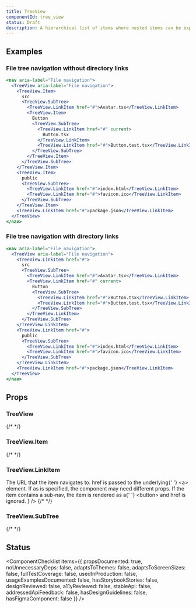 ```yaml
---
title: TreeView
componentId: tree_view
status: Draft
description: A hierarchical list of items where nested items can be expanded and collapsed.
---
```


## Examples

### File tree navigation without directory links

```jsx live drafts
<nav aria-label="File navigation">
  <TreeView aria-label="File navigation">
    <TreeView.Item>
      src
      <TreeView.SubTree>
        <TreeView.LinkItem href="#">Avatar.tsx</TreeView.LinkItem>
        <TreeView.Item>
          Button
          <TreeView.SubTree>
            <TreeView.LinkItem href="#" current>
              Button.tsx
            </TreeView.LinkItem>
            <TreeView.LinkItem href="#">Button.test.tsx</TreeView.LinkItem>
          </TreeView.SubTree>
        </TreeView.Item>
      </TreeView.SubTree>
    </TreeView.Item>
    <TreeView.Item>
      public
      <TreeView.SubTree>
        <TreeView.LinkItem href="#">index.html</TreeView.LinkItem>
        <TreeView.LinkItem href="#">favicon.ico</TreeView.LinkItem>
      </TreeView.SubTree>
    </TreeView.Item>
    <TreeView.LinkItem href="#">package.json</TreeView.LinkItem>
  </TreeView>
</nav>
```

### File tree navigation with directory links

```jsx live drafts
<nav aria-label="File navigation">
  <TreeView aria-label="File navigation">
    <TreeView.LinkItem href="#">
      src
      <TreeView.SubTree>
        <TreeView.LinkItem href="#">Avatar.tsx</TreeView.LinkItem>
        <TreeView.LinkItem href="#" current>
          Button
          <TreeView.SubTree>
            <TreeView.LinkItem href="#">Button.tsx</TreeView.LinkItem>
            <TreeView.LinkItem href="#">Button.test.tsx</TreeView.LinkItem>
          </TreeView.SubTree>
        </TreeView.LinkItem>
      </TreeView.SubTree>
    </TreeView.LinkItem>
    <TreeView.LinkItem href="#">
      public
      <TreeView.SubTree>
        <TreeView.LinkItem href="#">index.html</TreeView.LinkItem>
        <TreeView.LinkItem href="#">favicon.ico</TreeView.LinkItem>
      </TreeView.SubTree>
    </TreeView.LinkItem>
    <TreeView.LinkItem href="#">package.json</TreeView.LinkItem>
  </TreeView>
</nav>
```

## Props

### TreeView

<PropsTable>
  <PropsTableRow name="children" type="React.ReactNode" required />
  {/* <PropsTableSxRow /> */}
</PropsTable>

### TreeView.Item

<PropsTable>
  <PropsTableRow name="children" type="React.ReactNode" required />
  <PropsTable
    name="current"
    type="boolean"
    defaultValue="false"
    description="Whether the item is the current item. No more than one item should be current at once."
  />
  <PropsTableRow name="defaultExpanded" type="boolean" description="Whether the item is expanded by default." />
  <PropsTableRow
    name="onSelect"
    type="(event: React.MouseEvent<HTMLElement> | React.KeyboardEvent<HTMLElement>) => void"
  />
  <PropsTableRow name="onToggle" type="(isExpanded: boolean) => void" />
  {/* <PropsTableSxRow /> */}
</PropsTable>

### TreeView.LinkItem

<PropsTable>
  <PropsTableRow name="children" type="React.ReactNode" required />
  <PropsTableRow
    name="href"
    type="string"
    description={
      <>
        The URL that the item navigates to. <InlineCode>href</InlineCode> is passed to the underlying{' '}
        <InlineCode>&lt;a&gt;</InlineCode> element. If <InlineCode>as</InlineCode> is specified, the component may need
        different props. If the item contains a sub-nav, the item is rendered as a{' '}
        <InlineCode>&lt;button&gt;</InlineCode> and <InlineCode>href</InlineCode> is ignored.
      </>
    }
  />
  <PropsTableRow
    name="onSelect"
    type="(event: React.MouseEvent<HTMLElement> | React.KeyboardEvent<HTMLElement>) => void"
  />
  <PropsTableRow name="onToggle" type="(isExpanded: boolean) => void" />
  {/* <PropsTableSxRow /> */}
</PropsTable>

### TreeView.SubTree

<PropsTable>
  <PropsTableRow name="children" type="React.ReactNode" />
  {/* <PropsTableSxRow /> */}
</PropsTable>

<!-- TODO: Add leading and trailing visuals -->

<!-- ### TreeView.LeadingVisual

<PropsTable>
  <PropsTableRow
    name="children"
    type={`| React.ReactNode
| (props: {isExpanded: boolean}) => React.ReactNode`}
  />
  <PropsTableSxRow />
</PropsTable>

### TreeView.TrailingVisual

<PropsTable>
  <PropsTableRow
    name="children"
    type={`| React.ReactNode
| (props: {isExpanded: boolean}) => React.ReactNode`}
  />
  <PropsTableSxRow />
</PropsTable>

### TreeView.FolderIcon

<PropsTable>
  <PropsTableSxRow />
</PropsTable> -->

<!-- TODO: Add components to support async behavior (e.g. LoadingItem) -->

## Status

<ComponentChecklist
  items={{
    propsDocumented: true,
    noUnnecessaryDeps: false,
    adaptsToThemes: false,
    adaptsToScreenSizes: false,
    fullTestCoverage: false,
    usedInProduction: false,
    usageExamplesDocumented: false,
    hasStorybookStories: false,
    designReviewed: false,
    a11yReviewed: false,
    stableApi: false,
    addressedApiFeedback: false,
    hasDesignGuidelines: false,
    hasFigmaComponent: false
  }}
/>
